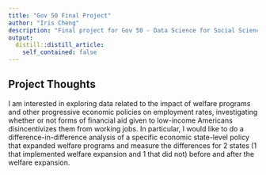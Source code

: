 ```yaml
---
title: "Gov 50 Final Project"
author: "Iris Cheng"
description: "Final project for Gov 50 - Data Science for Social Sciences."
output:
  distill::distill_article:
    self_contained: false
---
```


## Project Thoughts

I am interested in exploring data related to the impact of welfare programs and other progressive economic policies on employment rates, investigating whether or not forms of financial aid given to low-income Americans disincentivizes them from working jobs. In particular, I would like to do a difference-in-difference analysis of a specific economic state-level policy that expanded welfare programs and measure the differences for 2 states (1 that implemented welfare expansion and 1 that did not) before and after the welfare expansion.  